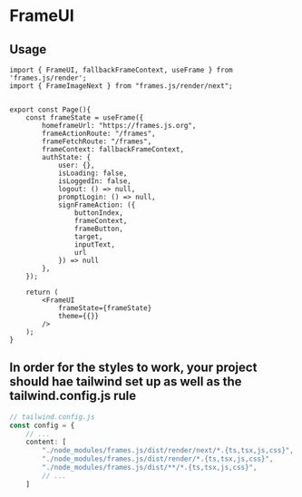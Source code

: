 # FrameUI

## Usage

```tsx [frames.js/render/types.tsx]
import { FrameUI, fallbackFrameContext, useFrame } from 'frames.js/render';
import { FrameImageNext } from "frames.js/render/next";


export const Page(){
    const frameState = useFrame({
        homeframeUrl: "https://frames.js.org",
        frameActionRoute: "/frames",
        frameFetchRoute: "/frames",
        frameContext: fallbackFrameContext,
        authState: {
            user: {},
            isLoading: false,
            isLoggedIn: false,
            logout: () => null,
            promptLogin: () => null,
            signFrameAction: ({
                buttonIndex,
                frameContext,
                frameButton,
                target,
                inputText,
                url
            }) => null
        },
    });

    return (
        <FrameUI
            frameState={frameState}
            theme={{}}
        />
    );
}

```

## In order for the styles to work, your project should hae tailwind set up as well as the tailwind.config.js rule

```ts
// tailwind.config.js
const config = {
    // ...
    content: [
        "./node_modules/frames.js/dist/render/next/*.{ts,tsx,js,css}",
        "./node_modules/frames.js/dist/render/*.{ts,tsx,js,css}",
        "./node_modules/frames.js/dist/**/*.{ts,tsx,js,css}",
        // ...
    ]
```